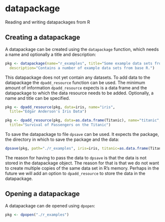 datapackage
===========

Reading and writing datapackages from R


Creating a datapackage
----------------------

A datapackage can be created using the `datapackage` function, which needs a
name and optionally a title and description:

```r
pkg <- datapackage(name="r_examples", title="Some example data sets from R",
  description="Contains a number of example data sets from base R.")
```

This datapackage  does not yet contain any datasets. To add data to the
datapackage the `dpadd_resource` function can be used.  The minimum amount of
information `dpadd_resource` expects is a data frame and the datapackage to
which the data resource needs to be added.  Optionally, a name and title can be
specified. 

```r
pkg <- dpadd_resource(pkg, data=iris, name="iris", 
  title="Edgar Anderson's Iris Data")

pkg <- dpadd_resource(pkg, data=as.data.frame(Titanic), name="titanic",
  title="Survival of Passengers on the Titanic")
```

To save the datapackage to file `dpsave` can be used. It expects the package,
the directory in which to save the package and the data: 

```r
dpsave(pkg, path="./r_examples", iris=iris, titanic=as.data.frame(Titanic))

```

The reason for having to pass the data to `dpsave` is that the data is not
stored in the datapackage object. The reason for that is that we do not want to
create multiple copies of the same data set in R's memory. Perhaps in the future
we will add an option to `dpadd_resource` to store the data in the datapackage.


Opening a datapackage
---------------------

A datapackage can de opened using `dpopen`:

```r
pkg <- dpopen("./r_examples")
```



